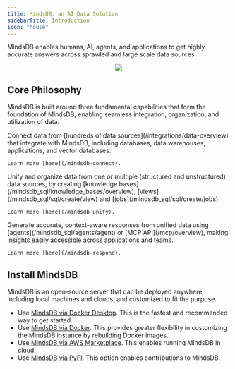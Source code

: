 ```yaml
---
title: MindsDB, an AI Data Solution
sidebarTitle: Introduction
icon: "house"
---
```


MindsDB enables humans, AI, agents, and applications to get highly accurate answers across sprawled and large scale data sources.

<p align="center">
  <img src="/assets/cloud/main_mdb.png"/>
</p>

## Core Philosophy

MindsDB is built around three fundamental capabilities that form the foundation of MindsDB, enabling seamless integration, organization, and utilization of data.

<Steps>
  <Step title="Connect">
    Connect data from [hundreds of data sources](/integrations/data-overview) that integrate with MindsDB, including databases, data warehouses, applications, and vector databases.

    Learn more [here](/mindsdb-connect).
  </Step>
  <Step title="Unify">
    Unify and organize data from one or multiple (structured and unstructured) data sources, by creating 
    [knowledge bases](/mindsdb_sql/knowledge_bases/overview), [views](/mindsdb_sql/sql/create/view) and [jobs](/mindsdb_sql/sql/create/jobs).
    
    Learn more [here](/mindsdb-unify).
  </Step>
  <Step title="Respond">
    Generate accurate, context-aware responses from unified data using [agents](/mindsdb_sql/agents/agent) or [MCP API](/mcp/overview), making insights easily accessible across applications and teams.

    Learn more [here](/mindsdb-respond).
  </Step>
</Steps>

## Install MindsDB

MindsDB is an open-source server that can be deployed anywhere, including local machines and clouds, and customized to fit the purpose.

  * Use [MindsDB via Docker Desktop](/setup/self-hosted/docker-desktop). This is the fastest and recommended way to get started.
  * Use [MindsDB via Docker](/setup/self-hosted/docker). This provides greater flexibility in customizing the MindsDB instance by rebuilding Docker images.
  * Use [MindsDB via AWS Marketplace](/setup/cloud/aws-marketplace). This enables running MindsDB in cloud.
  * Use [MindsDB via PyPI](/contribute/install). This option enables contributions to MindsDB.
